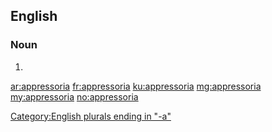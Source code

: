 ==English==

===Noun===
{{head|en|plural}}

# {{plural of|appressorium|lang=en}}

[[Category:English plurals ending in "-a"]]

[[ar:appressoria]]
[[fr:appressoria]]
[[ku:appressoria]]
[[mg:appressoria]]
[[my:appressoria]]
[[no:appressoria]]